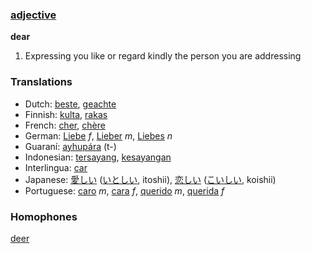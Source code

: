 ===[[adjective]]===

'''dear'''

# Expressing you like or regard kindly the person you are addressing

===Translations===
*Dutch: [[beste]], [[geachte]]
*Finnish: [[kulta]], [[rakas]]
*French: [[cher]], [[chère]]
*German: [[Liebe]] ''f'', [[Lieber]] ''m'', [[Liebes]] ''n''
*Guaraní: [[ayhupára]] (t-)
*Indonesian: [[sayang|tersayang]], [[sayang|kesayangan]]
*Interlingua: [[car]]
*Japanese: [[愛しい]] ([[いとしい]], itoshii), [[恋しい]] ([[こいしい]], koishii)
*Portuguese: [[caro]] ''m'', [[cara]] ''f'', [[querido]] ''m'', [[querida]] ''f''

===Homophones===
[[deer]]